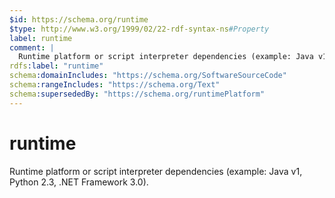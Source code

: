 ```yaml
---
$id: https://schema.org/runtime
$type: http://www.w3.org/1999/02/22-rdf-syntax-ns#Property
label: runtime
comment: |
  Runtime platform or script interpreter dependencies (example: Java v1, Python 2.3, .NET Framework 3.0).
rdfs:label: "runtime"
schema:domainIncludes: "https://schema.org/SoftwareSourceCode"
schema:rangeIncludes: "https://schema.org/Text"
schema:supersededBy: "https://schema.org/runtimePlatform"
---
```


# runtime

Runtime platform or script interpreter dependencies (example: Java v1, Python 2.3, .NET Framework 3.0).


